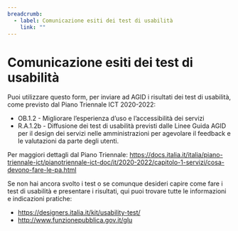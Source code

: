 ```yaml
---
breadcrumb:
  - label: Comunicazione esiti dei test di usabilità
    link: ""
---
```


# Comunicazione esiti dei test di usabilità

Puoi utilizzare questo form, per inviare ad AGID i risultati dei test di usabilità, come previsto dal Piano Triennale ICT 2020-2022:

- OB.1.2 - Migliorare l’esperienza d’uso e l’accessibilità dei servizi
- R.A.1.2b - Diffusione dei test di usabilità previsti dalle Linee Guida AGID per il design dei servizi nelle amministrazioni per agevolare il feedback e le valutazioni da parte degli utenti.

Per maggiori dettagli dal Piano Triennale: https://docs.italia.it/italia/piano-triennale-ict/pianotriennale-ict-doc/it/2020-2022/capitolo-1-servizi/cosa-devono-fare-le-pa.html

Se non hai ancora svolto i test o se comunque desideri capire come fare i test di usabilità e presentare i risultati,
qui puoi trovare tutte le informazioni e indicazioni pratiche:

- https://designers.italia.it/kit/usability-test/
- http://www.funzionepubblica.gov.it/glu



